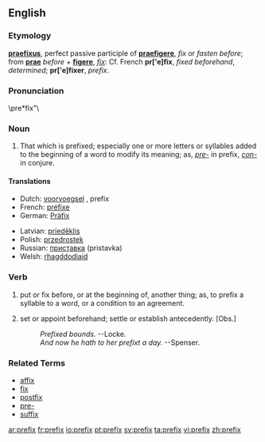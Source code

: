 ==English==
===Etymology===
{{L.}} '''[[praefixus]]''', perfect passive participle of '''[[praefigere]]''', ''fix'' or ''fasten before''; from '''[[prae]]''' ''before'' + '''[[figere]]''', ''[[fix]]'': Cf. French '''pr['e]fix''', ''fixed beforehand'', ''determined''; '''pr['e]fixer''', ''prefix''. 

===Pronunciation===
\pre*fix"\

===Noun===
{{en-noun|prefixes}}

# That which is prefixed; especially one or more letters or syllables added to the beginning of a word to modify its meaning; as, ''[[pre-]]'' in prefix, ''[[con-]]'' in conjure.

====Translations====
{{top}}
*Dutch: [[voorvoegsel]] {{n}}, prefix {{n}}
*French: [[préfixe]]
*German: [[Präfix]]
{{mid}}
*Latvian: [[priedēklis]] {{m}}
*Polish: [[przedrostek]] {{m}}
*Russian: [[приставка]] {{f}} (pristavka)
*Welsh: [[rhagddodiaid]] {{m}}
{{bottom}}

===Verb===
{{en-verb|prefix|es}}

# {{transitive}} put or fix before, or at the beginning of, another thing; as, to prefix a syllable to a word, or a condition to an agreement.
# {{transitive}} set or appoint beforehand; settle or establish antecedently. [Obs.]        
#:''Prefixed bounds. '' --Locke.
#:''And now he hath to her prefixt a day.'' --Spenser.

===Related Terms=== 
*[[affix]]
*[[fix]]
*[[postfix]]
*[[pre-]]
*[[suffix]]

[[ar:prefix]]
[[fr:prefix]]
[[io:prefix]]
[[pt:prefix]]
[[sv:prefix]]
[[ta:prefix]]
[[vi:prefix]]
[[zh:prefix]]